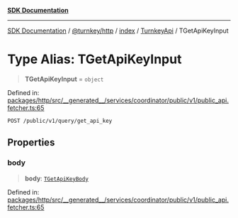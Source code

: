 [**SDK Documentation**](../../../../../../README.mdx)

***

[SDK Documentation](../../../../../../packages.mdx) / [@turnkey/http](../../../../README.mdx) / [index](../../../README.mdx) / [TurnkeyApi](../README.mdx) / TGetApiKeyInput

# Type Alias: TGetApiKeyInput

> **TGetApiKeyInput** = `object`

Defined in: [packages/http/src/\_\_generated\_\_/services/coordinator/public/v1/public\_api.fetcher.ts:65](https://github.com/tkhq/sdk/blob/fd49bfe86475c8603b3eb385aa101efa36fa32fc/packages/http/src/__generated__/services/coordinator/public/v1/public_api.fetcher.ts#L65)

`POST /public/v1/query/get_api_key`

## Properties

### body

> **body**: [`TGetApiKeyBody`](TGetApiKeyBody.mdx)

Defined in: [packages/http/src/\_\_generated\_\_/services/coordinator/public/v1/public\_api.fetcher.ts:65](https://github.com/tkhq/sdk/blob/fd49bfe86475c8603b3eb385aa101efa36fa32fc/packages/http/src/__generated__/services/coordinator/public/v1/public_api.fetcher.ts#L65)

